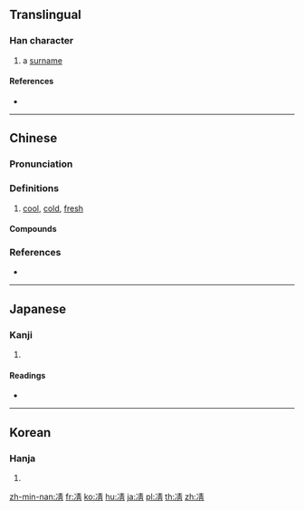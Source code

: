 ==Translingual==

===Han character===
{{Han char|rn=15|rad=冫|as=08|sn=10|four=35127|canj=IMQMB|ids=⿰冫青 <small>(GT)</small>,⿰冫靑 <small>(K)</small>}}

# a [[surname]]

====References====
* {{Han ref|kx=0132.420|dkj=01666|dj=0296.300|hdz=10298.010|uh=51CA|ud=20938|bh=D0E1|bd=53473}}

----

==Chinese==
{{zh-forms}}

===Pronunciation===
{{zh-pron
|m=qìng
|c=cing3,zing6
|mn=chhìn
|mc=y
|oc=y
|cat=
}}

===Definitions===
{{zh-hanzi}}

# [[cool]], [[cold]], [[fresh]]

====Compounds====
{{zh-der|冬溫夏凊}}

===References===
* {{R:yue:Hanzi}}

----

==Japanese==

===Kanji===
{{ja-kanji|grade=|rs=冫08}}

# {{defn|lang=ja|sort=冫08}}

====Readings====
* {{ja-readings|on=[[せい]] (sei), [[しゃう]] (shau)|kun=[[さむい]] (samui), [[すずしい]] (suzushii)}}

----

==Korean==

===Hanja===
{{ko-hanja|hangeul=청|rv=cheong|mr=ch'ŏng}}

# {{defn|lang=ko|sort=冫08}}

[[zh-min-nan:凊]]
[[fr:凊]]
[[ko:凊]]
[[hu:凊]]
[[ja:凊]]
[[pl:凊]]
[[th:凊]]
[[zh:凊]]